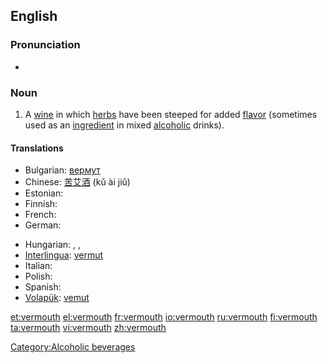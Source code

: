 {{wikipedia}}
==English==

===Pronunciation===
*{{rhymes|uːθ}}

===Noun===
{{en-noun}}

# A [[wine]] in which [[herb]]s have been steeped for added [[flavor]] (sometimes used as an [[ingredient]] in mixed [[alcoholic]] drinks).

====Translations====
{{trans-top|wine infused with herbs}}
* Bulgarian: [[вермут]] {{m}}
* Chinese: [[苦艾酒]] (kǔ ài jiǔ)
* Estonian: {{t-|et|vermut}}
* Finnish: {{t-|fi|vermutti}}
* French: {{t+|fr|vermouth|m}}
* German: {{t+|de|Wermut|m}}
{{trans-mid}}
* Hungarian: {{t-|hu|vermut}}, {{t-|hu|ürmös}}, {{t-|hu|ürmösbor}}
* [[Interlingua]]: [[vermut]]
* Italian: {{t-|it|vermut|m}}
* Polish: {{t|pl|wermut|m}}
* Spanish: {{t-|es|vermú|m}}
* [[Volapük]]: [[vemut]]
{{trans-bottom}}

[[Category:Alcoholic beverages]]

[[et:vermouth]]
[[el:vermouth]]
[[fr:vermouth]]
[[io:vermouth]]
[[ru:vermouth]]
[[fi:vermouth]]
[[ta:vermouth]]
[[vi:vermouth]]
[[zh:vermouth]]